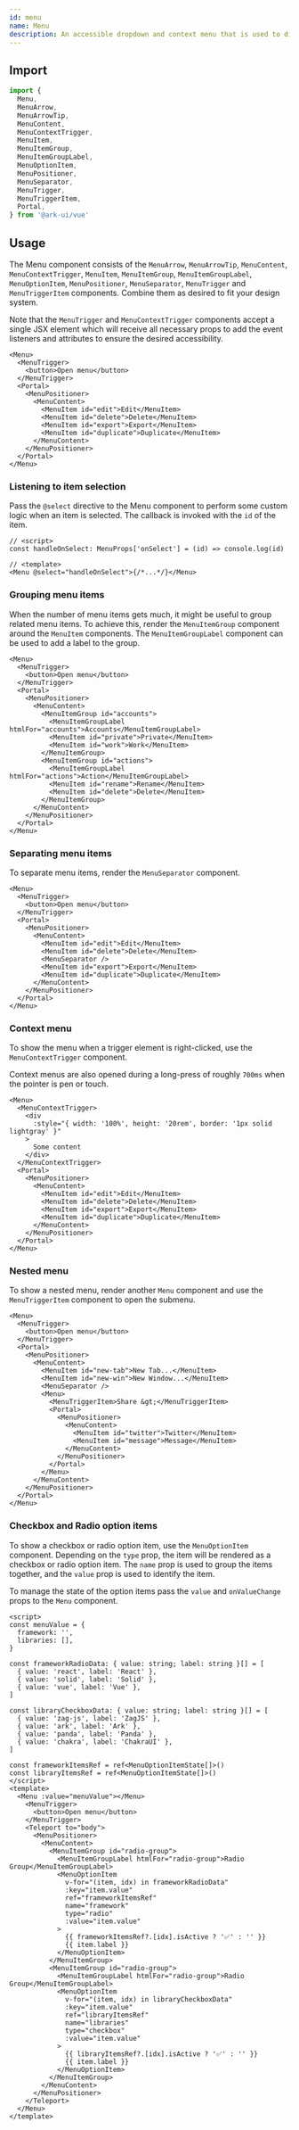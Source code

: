 ```yaml
---
id: menu
name: Menu
description: An accessible dropdown and context menu that is used to display a list of actions or options that a user can choose.
---
```


## Import

```ts
import {
  Menu,
  MenuArrow,
  MenuArrowTip,
  MenuContent,
  MenuContextTrigger,
  MenuItem,
  MenuItemGroup,
  MenuItemGroupLabel,
  MenuOptionItem,
  MenuPositioner,
  MenuSeparator,
  MenuTrigger,
  MenuTriggerItem,
  Portal,
} from '@ark-ui/vue'
```

## Usage

The Menu component consists of the `MenuArrow`, `MenuArrowTip`, `MenuContent`,
`MenuContextTrigger`, `MenuItem`, `MenuItemGroup`, `MenuItemGroupLabel`,
`MenuOptionItem`, `MenuPositioner`, `MenuSeparator`, `MenuTrigger` and
`MenuTriggerItem` components. Combine them as desired to fit your design system.

Note that the `MenuTrigger` and `MenuContextTrigger` components accept a single
JSX element which will receive all necessary props to add the event listeners
and attributes to ensure the desired accessibility.

```tsx
<Menu>
  <MenuTrigger>
    <button>Open menu</button>
  </MenuTrigger>
  <Portal>
    <MenuPositioner>
      <MenuContent>
        <MenuItem id="edit">Edit</MenuItem>
        <MenuItem id="delete">Delete</MenuItem>
        <MenuItem id="export">Export</MenuItem>
        <MenuItem id="duplicate">Duplicate</MenuItem>
      </MenuContent>
    </MenuPositioner>
  </Portal>
</Menu>
```

### Listening to item selection

Pass the `@select` directive to the Menu component to perform some custom logic when
an item is selected. The callback is invoked with the `id` of the item.

```tsx
// <script>
const handleOnSelect: MenuProps['onSelect'] = (id) => console.log(id)

// <template>
<Menu @select="handleOnSelect">{/*...*/}</Menu>
```

### Grouping menu items

When the number of menu items gets much, it might be useful to group related
menu items. To achieve this, render the `MenuItemGroup` component around the
`MenuItem` components. The `MenuItemGroupLabel` component can be used to add a
label to the group.

```tsx {8,9,12,13,14,17}
<Menu>
  <MenuTrigger>
    <button>Open menu</button>
  </MenuTrigger>
  <Portal>
    <MenuPositioner>
      <MenuContent>
        <MenuItemGroup id="accounts">
          <MenuItemGroupLabel htmlFor="accounts">Accounts</MenuItemGroupLabel>
          <MenuItem id="private">Private</MenuItem>
          <MenuItem id="work">Work</MenuItem>
        </MenuItemGroup>
        <MenuItemGroup id="actions">
          <MenuItemGroupLabel htmlFor="actions">Action</MenuItemGroupLabel>
          <MenuItem id="rename">Rename</MenuItem>
          <MenuItem id="delete">Delete</MenuItem>
        </MenuItemGroup>
      </MenuContent>
    </MenuPositioner>
  </Portal>
</Menu>
```

### Separating menu items

To separate menu items, render the `MenuSeparator` component.

```tsx {10}
<Menu>
  <MenuTrigger>
    <button>Open menu</button>
  </MenuTrigger>
  <Portal>
    <MenuPositioner>
      <MenuContent>
        <MenuItem id="edit">Edit</MenuItem>
        <MenuItem id="delete">Delete</MenuItem>
        <MenuSeparator />
        <MenuItem id="export">Export</MenuItem>
        <MenuItem id="duplicate">Duplicate</MenuItem>
      </MenuContent>
    </MenuPositioner>
  </Portal>
</Menu>
```

### Context menu

To show the menu when a trigger element is right-clicked, use the
`MenuContextTrigger` component.

Context menus are also opened during a long-press of roughly `700ms` when the
pointer is pen or touch.

```tsx {2-8}
<Menu>
  <MenuContextTrigger>
    <div
      :style="{ width: '100%', height: '20rem', border: '1px solid lightgray' }"
    >
      Some content
    </div>
  </MenuContextTrigger>
  <Portal>
    <MenuPositioner>
      <MenuContent>
        <MenuItem id="edit">Edit</MenuItem>
        <MenuItem id="delete">Delete</MenuItem>
        <MenuItem id="export">Export</MenuItem>
        <MenuItem id="duplicate">Duplicate</MenuItem>
      </MenuContent>
    </MenuPositioner>
  </Portal>
</Menu>
```

### Nested menu

To show a nested menu, render another `Menu` component and use the
`MenuTriggerItem` component to open the submenu.

```tsx {11-20}
<Menu>
  <MenuTrigger>
    <button>Open menu</button>
  </MenuTrigger>
  <Portal>
    <MenuPositioner>
      <MenuContent>
        <MenuItem id="new-tab">New Tab...</MenuItem>
        <MenuItem id="new-win">New Window...</MenuItem>
        <MenuSeparator />
        <Menu>
          <MenuTriggerItem>Share &gt;</MenuTriggerItem>
          <Portal>
            <MenuPositioner>
              <MenuContent>
                <MenuItem id="twitter">Twitter</MenuItem>
                <MenuItem id="message">Message</MenuItem>
              </MenuContent>
            </MenuPositioner>
          </Portal>
        </Menu>
      </MenuContent>
    </MenuPositioner>
  </Portal>
</Menu>
```

### Checkbox and Radio option items

To show a checkbox or radio option item, use the `MenuOptionItem` component.
Depending on the `type` prop, the item will be rendered as a checkbox or radio
option item. The `name` prop is used to group the items together, and the
`value` prop is used to identify the item.

To manage the state of the option items pass the `value` and `onValueChange`
props to the `Menu` component.

```tsx
<script>
const menuValue = {
  framework: '',
  libraries: [],
}

const frameworkRadioData: { value: string; label: string }[] = [
  { value: 'react', label: 'React' },
  { value: 'solid', label: 'Solid' },
  { value: 'vue', label: 'Vue' },
]

const libraryCheckboxData: { value: string; label: string }[] = [
  { value: 'zag-js', label: 'ZagJS' },
  { value: 'ark', label: 'Ark' },
  { value: 'panda', label: 'Panda' },
  { value: 'chakra', label: 'ChakraUI' },
]

const frameworkItemsRef = ref<MenuOptionItemState[]>()
const libraryItemsRef = ref<MenuOptionItemState[]>()
</script>
<template>
  <Menu :value="menuValue"></Menu>
    <MenuTrigger>
      <button>Open menu</button>
    </MenuTrigger>
    <Teleport to="body">
      <MenuPositioner>
        <MenuContent>
          <MenuItemGroup id="radio-group">
            <MenuItemGroupLabel htmlFor="radio-group">Radio Group</MenuItemGroupLabel>
            <MenuOptionItem
              v-for="(item, idx) in frameworkRadioData"
              :key="item.value"
              ref="frameworkItemsRef"
              name="framework"
              type="radio"
              :value="item.value"
            >
              {{ frameworkItemsRef?.[idx].isActive ? '✅' : '' }}
              {{ item.label }}
            </MenuOptionItem>
          </MenuItemGroup>
          <MenuItemGroup id="radio-group">
            <MenuItemGroupLabel htmlFor="radio-group">Radio Group</MenuItemGroupLabel>
            <MenuOptionItem
              v-for="(item, idx) in libraryCheckboxData"
              :key="item.value"
              ref="libraryItemsRef"
              name="libraries"
              type="checkbox"
              :value="item.value"
            >
              {{ libraryItemsRef?.[idx].isActive ? '✅' : '' }}
              {{ item.label }}
            </MenuOptionItem>
          </MenuItemGroup>
        </MenuContent>
      </MenuPositioner>
    </Teleport>
  </Menu>
</template>
```
